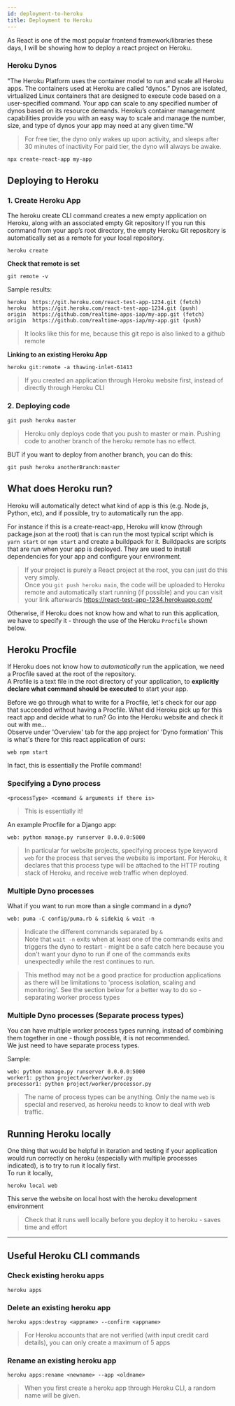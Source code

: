 ```yaml
---
id: deployment-to-heroku
title: Deployment to Heroku
---
```


As React is one of the most popular frontend framework/libraries these days,
I will be showing how to deploy a react project on Heroku.

### Heroku Dynos

"The Heroku Platform uses the container model to run and scale all Heroku apps. The containers used at Heroku are called “dynos.” Dynos are isolated, virtualized Linux containers that are designed to execute code based on a user-specified command.
Your app can scale to any specified number of dynos based on its resource demands. Heroku’s container management capabilities provide you with an easy way to scale and manage the number, size, and type of dynos your app may need at any given time."W

> For free tier, the dyno only wakes up upon activity, and sleeps after 30 minutes of inactivity
> For paid tier, the dyno will always be awake.

```
npx create-react-app my-app
```

## Deploying to Heroku

### 1. Create Heroku App

The heroku create CLI command creates a new empty application on Heroku, along with an associated empty Git repository
If you run this command from your app’s root directory, the empty Heroku Git repository is automatically set as a remote for your local repository.

```
heroku create
```

**Check that remote is set**

```
git remote -v
```

Sample results:

```
heroku  https://git.heroku.com/react-test-app-1234.git (fetch)
heroku  https://git.heroku.com/react-test-app-1234.git (push)
origin  https://github.com/realtime-apps-iap/my-app.git (fetch)
origin  https://github.com/realtime-apps-iap/my-app.git (push)
```

> It looks like this for me, because this git repo is also linked to a github remote

**Linking to an existing Heroku App**

```
heroku git:remote -a thawing-inlet-61413
```

> If you created an application through Heroku website first, instead of directly through Heroku CLI

### 2. Deploying code

```
git push heroku master
```

> Heroku only deploys code that you push to master or main. Pushing code to another branch of the heroku remote has no effect.

BUT if you want to deploy from another branch, you can do this:

```
git push heroku anotherBranch:master
```

## What does Heroku run?

Heroku will automatically detect what kind of app is this (e.g. Node.js, Python, etc),
and if possible, try to automatically run the app.

For instance if this is a create-react-app, Heroku will know (through package.json at the root) that is can run the most typical script which is `yarn start` or `npm start` and create a buildpack for it.
Buildpacks are scripts that are run when your app is deployed. They are used to install dependencies for your app and configure your environment.

> If your project is purely a React project at the root, you can just do this very simply.  
> Once you `git push heroku main`, the code will be uploaded to Heroku remote and automatically start running (if possible) and you can visit your link afterwards https://react-test-app-1234.herokuapp.com/

Otherwise, if Heroku does not know how and what to run this application, we have to specify it - through the use of the Heroku `Procfile` shown below.

## Heroku Procfile

If Heroku does not know how to _automatically_ run the application, we need a Procfile saved at the root of the repository.  
A Profile is a text file in the root directory of your application, to **explicitly declare what command should be executed** to start your app.

Before we go through what to write for a Procfile, let's check for our app that succeeded without having a Procfile. What did Heroku pick up for this react app and decide what to run? Go into the Heroku website and check it out with me...  
Observe under 'Overview' tab for the app project for 'Dyno formation'
This is what's there for this react application of ours:

```
web npm start
```

In fact, this is essentially the Profile command!

### Specifying a Dyno process

```
<processType> <command & arguments if there is>
```

> This is essentially it!

An example Procfile for a Django app:

```
web: python manage.py runserver 0.0.0.0:5000
```

> In particular for website projects, specifying process type keyword `web` for the process that serves the website is important.
> For Heroku, it declares that this process type will be attached to the HTTP routing stack of Heroku, and receive web traffic when deployed.

### Multiple Dyno processes

What if you want to run more than a single command in a dyno?

```
web: puma -C config/puma.rb & sidekiq & wait -n
```

> Indicate the different commands separated by `&`  
> Note that `wait -n` exits when at least one of the commands exits and triggers the dyno to restart - might be a safe catch here because you don't want your dyno to run if one of the commands exits unexpectedly while the rest continues to run.

> This method may not be a good practice for production applications as there will be limitations to 'process isolation, scaling and monitoring'. See the section below for a better way to do so - separating worker process types

### Multiple Dyno processes (Separate process types)

You can have multiple worker process types running, instead of combining them together in one - though possible, it is not recommended.  
We just need to have separate process types.

Sample:

```
web: python manage.py runserver 0.0.0.0:5000
worker1: python project/worker/worker.py
processor1: python project/worker/processor.py
```

> The name of process types can be anything. Only the name `web` is special and reserved, as heroku needs to know to deal with web traffic.

## Running Heroku locally

One thing that would be helpful in iteration and testing if your application would run correctly on heroku (especially with multiple processes indicated), is to try to run it locally first.  
To run it locally,

```
heroku local web
```

This serve the website on local host with the heroku development environment

> Check that it runs well locally before you deploy it to heroku - saves time and effort

---

## Useful Heroku CLI commands

### Check existing heroku apps

```
heroku apps
```

### Delete an existing heroku app

```
heroku apps:destroy <appname> --confirm <appname>
```

> For Heroku accounts that are not verified (with input credit card details), you can only create a maximum of 5 apps

### Rename an existing heroku app

```
heroku apps:rename <newname> --app <oldname>
```

> When you first create a heroku app through Heroku CLI, a random name will be given.
